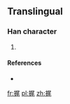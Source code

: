 ==Translingual==

===Han character===
{{Han char|rn=64|rad=手|as=07|sn=10|four=|canj=手尸竹山 (QSHU)}}

# {{defn|Han|sort=手07}}

====References====
* {{Han ref|kx=0434.241|hdz=31888.011|uh=6364|ud=25444}}

[[fr:捤]]
[[pl:捤]]
[[zh:捤]]
